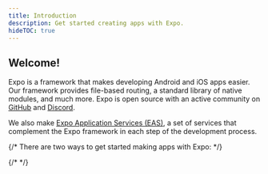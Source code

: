 ```yaml
---
title: Introduction
description: Get started creating apps with Expo.
hideTOC: true
---
```



## Welcome! <HelloWave />

Expo is a framework that makes developing Android and iOS apps easier. Our framework provides file-based routing, a standard library of native modules, and much more. Expo is open source with an active community on [GitHub](https://github.com/expo/expo) and [Discord](https://chat.expo.dev).

We also make [Expo Application Services (EAS)](https://expo.dev/eas), a set of services that complement the Expo framework in each step of the development process.

{/* There are two ways to get started making apps with Expo: */}

{/* <BoxLink title="Automated" description="Automate the process of creating a project, setting up your development environment, and configuring automations." href="https://expo.new" Icon={Earth01Icon} /> */}

<BoxLink
  title="Quick start"
  description="Read the docs to create a project and set up your development environment."
  href="/get-started/create-a-project/"
  Icon={BookOpen02Icon}
/>
